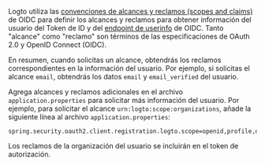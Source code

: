 
Logto utiliza las [convenciones de alcances y reclamos (scopes and claims)](https://openid.net/specs/openid-connect-core-1_0.html#Claims) de OIDC para definir los alcances y reclamos para obtener información del usuario del Token de ID y del <a href="https://openid.net/specs/openid-connect-core-1_0.html#UserInfo">endpoint de userinfo</a> de OIDC. Tanto "alcance" como "reclamo" son términos de las especificaciones de OAuth 2.0 y OpenID Connect (OIDC).

En resumen, cuando solicitas un alcance, obtendrás los reclamos correspondientes en la información del usuario. Por ejemplo, si solicitas el alcance `email`, obtendrás los datos `email` y `email_verified` del usuario.

<ScopeClaimList />

Agrega alcances y reclamos adicionales en el archivo `application.properties` para solicitar más información del usuario. Por ejemplo, para solicitar el alcance `urn:logto:scope:organizations`, añade la siguiente línea al archivo `application.properties`:

```properties title="application.properties"
spring.security.oauth2.client.registration.logto.scope=openid,profile,offline_access,urn:logto:scope:organizations
```

Los reclamos de la organización del usuario se incluirán en el token de autorización.
